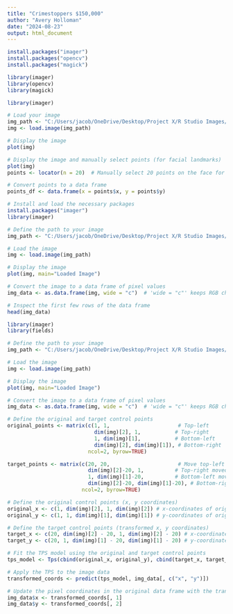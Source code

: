 ---
title: "Crimestoppers $150,000"
author: "Avery Holloman"
date: "2024-08-23"
output: html_document
---

```{r}
install.packages("imager")
install.packages("opencv")
install.packages("magick")
```

```{r}
library(imager)
library(opencv)
library(magick)
```


```{r}
library(imager)

# Load your image
img_path <- "C:/Users/jacob/OneDrive/Desktop/Project X/R Studio Images/1_criminal.png"
img <- load.image(img_path)

# Display the image
plot(img)
```
```{r}
# Display the image and manually select points (for facial landmarks)
plot(img)
points <- locator(n = 20)  # Manually select 20 points on the face for key landmarks

# Convert points to a data frame
points_df <- data.frame(x = points$x, y = points$y)
```

```{r}
# Install and load the necessary packages
install.packages("imager")
library(imager)

# Define the path to your image
img_path <- "C:/Users/jacob/OneDrive/Desktop/Project X/R Studio Images/Screenshot 2024-08-19 074934.png"

# Load the image
img <- load.image(img_path)

# Display the image
plot(img, main="Loaded Image")

# Convert the image to a data frame of pixel values
img_data <- as.data.frame(img, wide = "c")  # 'wide = "c"' keeps RGB channels separate

# Inspect the first few rows of the data frame
head(img_data)

```
```{r}
library(imager)
library(fields)

# Define the path to your image
img_path <- "C:/Users/jacob/OneDrive/Desktop/Project X/R Studio Images/Screenshot 2024-08-19 074934.png"

# Load the image
img <- load.image(img_path)

# Display the image
plot(img, main="Loaded Image")

# Convert the image to a data frame of pixel values
img_data <- as.data.frame(img, wide = "c")  # 'wide = "c"' keeps RGB channels separate

# Define the original and target control points
original_points <- matrix(c(1, 1,                      # Top-left
                            dim(img)[2], 1,           # Top-right
                            1, dim(img)[1],           # Bottom-left
                            dim(img)[2], dim(img)[1]), # Bottom-right
                          ncol=2, byrow=TRUE)

target_points <- matrix(c(20, 20,                      # Move top-left slightly right and down
                          dim(img)[2]-20, 1,          # Top-right moved slightly left
                          1, dim(img)[1]-20,          # Bottom-left moved slightly up
                          dim(img)[2]-20, dim(img)[1]-20), # Bottom-right moved up and left
                        ncol=2, byrow=TRUE)
```

```{r}
# Define the original control points (x, y coordinates)
original_x <- c(1, dim(img)[2], 1, dim(img)[2]) # x-coordinates of original points
original_y <- c(1, 1, dim(img)[1], dim(img)[1]) # y-coordinates of original points

# Define the target control points (transformed x, y coordinates)
target_x <- c(20, dim(img)[2] - 20, 1, dim(img)[2] - 20) # x-coordinates of target points
target_y <- c(20, 1, dim(img)[1] - 20, dim(img)[1] - 20) # y-coordinates of target points

```

```{r}
# Fit the TPS model using the original and target control points
tps_model <- Tps(cbind(original_x, original_y), cbind(target_x, target_y))

# Apply the TPS to the image data
transformed_coords <- predict(tps_model, img_data[, c("x", "y")])

# Update the pixel coordinates in the original data frame with the transformed ones
img_data$x <- transformed_coords[, 1]
img_data$y <- transformed_coords[, 2]
```
